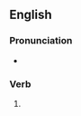 {{also|spoon-feeding}}

==English==

===Pronunciation===
* {{a|UK}} {{IPA|en|/ˈspuːnfiːdɪŋ/}}

===Verb===
{{head|en|verb form}}

# {{present participle of|en|spoonfeed|nocat=1}}